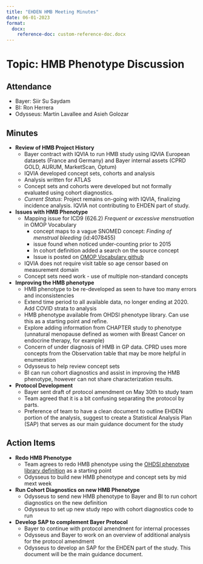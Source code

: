 ```yaml
---
title: "EHDEN HMB Meeting Minutes"
date: 06-01-2023
format:
  docx:
    reference-doc: custom-reference-doc.docx
---
```


# Topic: HMB Phenotype Discussion

## Attendance

-   Bayer: Siir Su Saydam
-   BI: Ron Herrera
-   Odysseus: Martin Lavallee and Asieh Golozar

## Minutes

-   **Review of HMB Project History**
    -   Bayer contract with IQVIA to run HMB study using IQVIA European datasets (France and Germany) and Bayer internal assets (CPRD GOLD, AURUM, MarketScan, Optum)
    -   IQVIA developed concept sets, cohorts and analysis
    -   Analysis written for ATLAS
    -   Concept sets and cohorts were developed but not formally evaluated using cohort diagnostics.
    -   *Current Status*: Project remains on-going with IQVIA, finalizing incidence analysis. IQVIA not contributing to EHDEN part of study.
-   **Issues with HMB Phenotype**
    - Mapping issue for ICD9 (626.2) *Frequent or excessive menstruation* in OMOP Vocabulary
        - concept maps to a vague SNOMED concept: *Finding of menstrual bleeding* (id:4078455)
        - issue found when noticed under-counting prior to 2015
        - In cohort definition added a search on the source concept
        - Issue is posted on [OMOP Vocabulary github](https://github.com/OHDSI/Vocabulary-v5.0/issues/588)
    - IQVIA does not require visit table so age censor based on measurement domain
    - Concept sets need work - use of multiple non-standard concepts
- **Improving the HMB phenotype**
    - HMB phenotype to be re-developed as seen to have too many errors and inconsistencies
    - Extend time period to all available data, no longer ending at 2020. Add COVID strata to analysis
    - HMB phenotype available from OHDSI phenotype library. Can use this as a starting point and refine. 
    - Explore adding information from CHAPTER study to phenotype (unnatural menopause defined as women with Breast Cancer on endocrine therapy, for example)
    - Concern of under diagnosis of HMB in GP data. CPRD uses more concepts from the Observation table that may be more helpful in enumeration
    - Odysseus to help review concept sets
    - BI can run cohort diagnostics and assist in improving the HMB phenotype, however can not share characterization results.
- **Protocol Development**
    - Bayer sent draft of protocol amendment on May 30th to study team
    - Team agreed that it is a bit confusing separating the protocol by parts. 
    - Preference of team to have a clean document to outline EHDEN portion of the analysis, suggest to create a Statistical Analysis Plan (SAP) that serves as our main guidance document for the study

## Action Items

- **Redo HMB Phenotype**
    - Team agrees to redo HMB phenotype using the [OHDSI phenotype library definition](https://github.com/OHDSI/PhenotypeLibrary/blob/main/inst/cohorts/300.json) as a starting point
    - Odysseus to build new HMB phenotype and concept sets by mid mext week
- **Run Cohort Diagnostics on new HMB Phenotype**
    - Odysseus to send new HMB phenotype to Bayer and BI to run cohort diagnostics on the new definition
    - Odysseus to set up new study repo with cohort diagnostics code to run
- **Develop SAP to complement Bayer Protocol**
    - Bayer to continue with protocol amendment for internal processes
    - Odysseus and Bayer to work on an overview of additional analysis for the protocol amendment
    - Odysseus to develop an SAP for the EHDEN part of the study. This document will be the main guidance document. 
